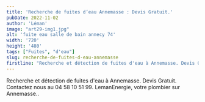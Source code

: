 ```yaml
---
title: 'Recherche de fuites d’eau Annemasse : Devis Gratuit.'
pubDate: 2022-11-02
author: 'Léman'
image: "art29-img1.jpg"
alt: 'fuite eau salle de bain annecy 74'
width: '720'
height: '480'
tags: ["Fuites", "d'eau"]
slug: recherche-de-fuites-d-eau-annemasse
firstline: "Recherche et détection de fuites d'eau à Annemasse. Devis Gratuit. Contactez nous au 04 58 10 51 99. LemanEnergie, votre plombier sur Annemasse.."
---
```


<div class="flex justify-center items-center">
  <p class="text-center">
    Recherche et détection de fuites d'eau à Annemasse. Devis Gratuit. Contactez nous au 04 58 10 51 99. LemanEnergie, votre plombier sur Annemasse..
  </p>
</div>